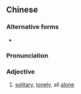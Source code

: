 ==Chinese==
{{zh-forms|s=茕茕}}

===Alternative forms===
* {{zh-l|惸惸}}

===Pronunciation===
{{zh-pron
|m=qióngqióng
|c=king4 king4
|cat=a
}}

===Adjective===
{{zh-adj}}

# [[solitary]], [[lonely]], all [[alone]]